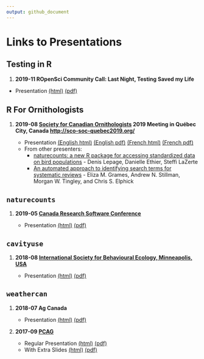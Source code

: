 ```yaml
---
output: github_document
---
```


# Links to Presentations

## Testing in R

1. **2019-11 ROpenSci Community Call: Last Night, Testing Saved my Life**

  - Presentation [(html)](http://steffilazerte.github.io/Presentations/2019-11%20ROpenSci%20-%20Testing/2019-11_ROpenSci_Testing.html) [(pdf)](http://steffilazerte.github.io/Presentations/2019-11%20ROpenSci%20-%20Testing/2019-11_ROpenSci_Testing.pdf)

## R For Ornithologists

1. **2019-08 [Society for Canadian Ornithologists](https://www.sco-soc.ca/) 2019 Meeting in Québec City, Canada
<http://sco-soc-quebec2019.org/>**

    - Presentation [(English html)](http://steffilazerte.github.io/Presentations/2019-08%20SOC%20-%20R%20Symposium/LaZerte_SCO_SOC_2019_en.html) [(English pdf)](http://steffilazerte.github.io/Presentations/2019-08%20SOC%20-%20R%20Symposium/LaZerte_SCO_SOC_2019_en.pdf) [(French html)](http://steffilazerte.github.io/Presentations/2019-08%20SOC%20-%20R%20Symposium/LaZerte_SCO_SOC_2019_fr.html) [(French pdf)](http://steffilazerte.github.io/Presentations/2019-08%20SOC%20-%20R%20Symposium/LaZerte_SCO_SOC_2019_fr.pdf)
    - From other presenters:
        - [naturecounts: a new R package for accessing standardized data on bird populations](http://steffilazerte.github.io/Presentations/2019-08%20SOC%20-%20R%20Symposium/SCO_2019_naturecounts_R_Ethier_Final.pdf) - Denis Lepage, Danielle Ethier, Steffi LaZerte
        - [An automated approach to identifying search terms for systematic reviews](http://steffilazerte.github.io/Presentations/2019-08%20SOC%20-%20R%20Symposium/Grames_SCO-SOC_slides.pdf) - Eliza M. Grames, Andrew N. Stillman, Morgan W. Tingley, and Chris S. Elphick
    
## `naturecounts`

1. **2019-05 [Canada Research Software Conference](https://www.canarie.ca/software/canadian-research-software-conference/program-details/)**

    - Presentation [(html)](http://steffilazerte.github.io/Presentations/2019-05%20CRSC%20-%20naturecounts/LaZerte_CRSC_2019.html) [(pdf)](http://steffilazerte.github.io/Presentations/2019-05%20CRSC%20-%20naturecounts/LaZerte_CRSC_2019.pdf)

## `cavityuse`

1. **2018-08 [International Society for Behavioural Ecology, Minneapolis, USA](http://www.behavecol.com)**

    - Presentation [(html)](http://steffilazerte.github.io/Presentations/2018-08%20ISBE/LaZerte_ISBE_2018.html) [(pdf)](http://steffilazerte.github.io/Presentations/2018-08%20ISBE/LaZerte_Gow_ISBE_cavityuse.pdf)

## `weathercan`

1. **2018-07 Ag Canada**

    - Presentation [(html)](http://steffilazerte.github.io/Presentations/2018-07%20Ag%20Canada%20-%20weathercan/LaZerte_AGCAN_2018_weathercan.html) [(pdf)](http://steffilazerte.github.io/Presentations/2018-07%20Ag%20Canada%20-%20weathercan/LaZerte_AGCAN_2018_weathercan.pdf)

2. **2017-09 [PCAG](http://pcag.uwinnipeg.ca/PCAG2017.html)**
  
    - Regular Presentation [(html)](https://steffilazerte.github.io/Presentations/2017-09%20PCAG%20-%20weathercan/LaZerte_PCAG_2017_weathercan.html) [(pdf)](https://steffilazerte.github.io/Presentations/2017-09%20PCAG%20-%20weathercan/LaZerte_PCAG_2017_weathercan.pdf)
    - With Extra Slides [(html)](https://steffilazerte.github.io/Presentations/2017-09%20PCAG%20-%20weathercan/LaZerte_PCAG_2017_weathercan_extra.html) [(pdf)](https://steffilazerte.github.io/Presentations/2017-09%20PCAG%20-%20weathercan/LaZerte_PCAG_2017_weathercan_extra.pdf)